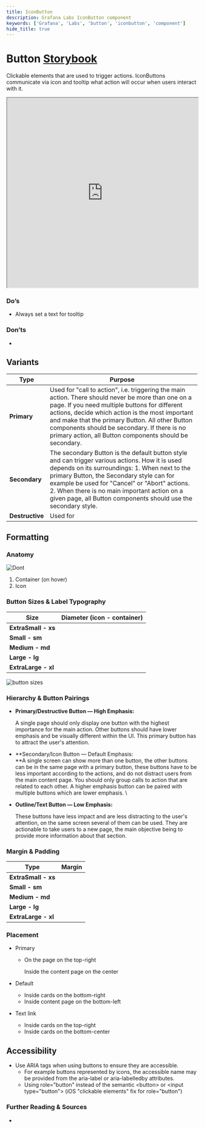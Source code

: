```yaml
---
title: IconButton
description: Grafana Labs IconButton component
keywords: ['Grafana', 'Labs', 'button', 'iconbutton', 'component']
hide_title: true
---
```



# Button <Badge text='WIP' color='yellow'></Badge> <a href='https://developers.grafana.com/ui/latest/index.html?path=/story/buttons-iconbutton--basic' target='_blank' className='header-links'>Storybook <Icon name="external-link-alt"/> </a>

Clickable elements that are used to trigger actions. IconButtons communicate via icon and tooltip what action will occur when users interact with it.

<iframe
  src="https://developers.grafana.com/ui/latest/index.html?path=/story/buttons-iconbutton--basic&full=1&shortcuts=false&singleStory=true"
  width="100%"
  height="500px"
></iframe>

### Do’s

* Always set a text for tooltip


### Don’ts

*


## Variants

| Type | Purpose |
| ---- | ------- |
| **Primary** | Used for "call to action", i.e. triggering the main action. There should never be more than one on a page. If you need multiple buttons for different actions, decide which action is the most important and make that the primary Button. All other Button components should be secondary. If there is no primary action, all Button components should be secondary. |
| **Secondary** | The secondary Button is the default button style and can trigger various actions. How it is used depends on its surroundings: 	1. When next to the primary Button, the Secondary style can for example be used for "Cancel" or "Abort" actions. 	2. When there is no main important action on a given page, all Button components should use the secondary style. |
| **Destructive** | Used for  |

[//]: # (//TODO: Modify purpose )



## Formatting


### Anatomy


![Dont](/img/button-anatomy-b.png)

[//]: # (TODO: replace image and limit size)

1. Container (on hover)
2. Icon


### Button Sizes & Label Typography
| Size | Diameter (icon - container)|
| ---- | -----------------------|
| **ExtraSmall - xs** |  |
| **Small - sm** |  |
| **Medium - md** |  |
| **Large - lg** |  |
| **ExtraLarge - xl** |  |


![button sizes](/img/button-sizes.png 'Visual representation of button sizes')

[//]: # (TODO: replace image)

### Hierarchy & Button Pairings

[//]: # (TODO: Modify text)

* **Primary/Destructive Button — High Emphasis:**

    A single page should only display one button with the highest importance for the main action. Other buttons should have lower emphasis and be visually different within the UI. This primary button has to attract the user's attention.

* **Secondary/Icon Button — Default Emphasis: \
**A single screen can show more than one button, the other buttons can be in the same page with a primary button, these buttons have to be less important according to the actions, and do not distract users from the main content page. You should only group calls to action that are related to each other. A higher emphasis button can be paired with multiple buttons which are lower emphasis. \

* **Outline/Text Button — Low Emphasis:**

    These buttons have less impact and are less distracting to the user's attention, on the same screen several of them can be used.  They are actionable to take users to a new page, the main objective being to provide more information about that section.


### Margin & Padding
| Type | Margin |
| ---- | ------ |
| **ExtraSmall - xs** |  |
| **Small - sm** |  |
| **Medium - md** |  |
| **Large - lg** |  |
| **ExtraLarge - xl** |  |



### Placement

[//]: # (TODO: modify text)

* Primary
    * On the page on the top-right

        Inside the content page on the center

* Default
    * Inside cards on the bottom-right
    * Inside content page on the bottom-left
* Text link
    * Inside cards on the top-right
    * Inside cards on the bottom-center


## Accessibility



* Use ARIA tags when using buttons to ensure they are accessible.
    * For example buttons represented by icons, the accessible name may be provided from the aria-label or aria-labelledby attributes.
    * Using role="button" instead of the semantic &lt;button> or &lt;input type="button"> (iOS "clickable elements" fix for role="button")



### Further Reading & Sources



*